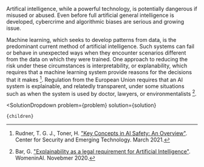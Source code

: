 

Artifical intelligence, while a powerful technology, is potentially dangerous if misused or abused. Even before full artificial general intelligence is developed, cybercrime and algorithmic biases are serious and growing issue.

Machine learning, which seeks to develop patterns from data, is the predominant current method of artificial intelligence. Such systems can fail or behave in unexpected ways when they encounter scenarios different from the data on which they were trained. One approach to reducing the risk under these circumstances is interpretability, or explanability, which requires that a machine learning system provide reasons for the decisions that it makes [^"17"]. Regulation from the European Union requires that an AI system is explainable, and relatedly transparent, under some situations such as when the system is used by doctor, lawyers, or environmentalists [^"1"].

[^"1"]: Bar, G. ["Explainability as a legal requirement for Artificial Intelligence"](https://medium.com/womeninai/explainability-as-a-legal-requirement-for-artificial-intelligence-systems-66da5a0aa693). WomeninAI. Novebmer 2020.

[^"17"]: Rudner, T. G. J., Toner, H. ["Key Concepts in AI Safety: An Overview"](https://cset.georgetown.edu/publication/key-concepts-in-ai-safety-an-overview/). Center for Security and Emerging Technology. March 2021.

  <SolutionDropdown 
    problem={problem} 
    solution={solution}
  >
    {children}
  </SolutionDropdown>